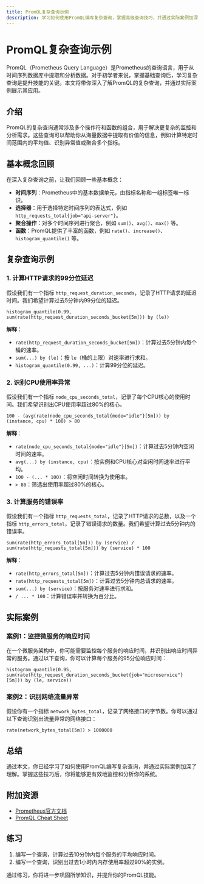 ```yaml
---
title: PromQL复杂查询示例
description: 学习如何使用PromQL编写复杂查询，掌握高级查询技巧，并通过实际案例加深理解。
---
```


# PromQL复杂查询示例

PromQL（Prometheus Query Language）是Prometheus的查询语言，用于从时间序列数据库中提取和分析数据。对于初学者来说，掌握基础查询后，学习复杂查询是提升技能的关键。本文将带你深入了解PromQL的复杂查询，并通过实际案例展示其应用。

## 介绍

PromQL的复杂查询通常涉及多个操作符和函数的组合，用于解决更复杂的监控和分析需求。这些查询可以帮助你从海量数据中提取有价值的信息，例如计算特定时间范围内的平均值、识别异常值或聚合多个指标。

## 基本概念回顾

在深入复杂查询之前，让我们回顾一些基本概念：

- **时间序列**：Prometheus中的基本数据单元，由指标名称和一组标签唯一标识。
- **选择器**：用于选择特定时间序列的表达式，例如 `http_requests_total{job="api-server"}`。
- **聚合操作**：对多个时间序列进行聚合，例如 `sum()`、`avg()`、`max()` 等。
- **函数**：PromQL提供了丰富的函数，例如 `rate()`、`increase()`、`histogram_quantile()` 等。

## 复杂查询示例

### 1. 计算HTTP请求的99分位延迟

假设我们有一个指标 `http_request_duration_seconds`，记录了HTTP请求的延迟时间。我们希望计算过去5分钟内99分位的延迟。

```promql
histogram_quantile(0.99, sum(rate(http_request_duration_seconds_bucket[5m])) by (le))
```

**解释**：
- `rate(http_request_duration_seconds_bucket[5m])`：计算过去5分钟内每个桶的速率。
- `sum(...) by (le)`：按 `le`（桶的上限）对速率进行求和。
- `histogram_quantile(0.99, ...)`：计算99分位的延迟。

### 2. 识别CPU使用率异常

假设我们有一个指标 `node_cpu_seconds_total`，记录了每个CPU核心的使用时间。我们希望识别出CPU使用率超过80%的核心。

```promql
100 - (avg(rate(node_cpu_seconds_total{mode="idle"}[5m])) by (instance, cpu) * 100) > 80
```

**解释**：
- `rate(node_cpu_seconds_total{mode="idle"}[5m])`：计算过去5分钟内空闲时间的速率。
- `avg(...) by (instance, cpu)`：按实例和CPU核心对空闲时间速率进行平均。
- `100 - (... * 100)`：将空闲时间转换为使用率。
- `> 80`：筛选出使用率超过80%的核心。

### 3. 计算服务的错误率

假设我们有一个指标 `http_requests_total`，记录了HTTP请求的总数，以及一个指标 `http_errors_total`，记录了错误请求的数量。我们希望计算过去5分钟内的错误率。

```promql
sum(rate(http_errors_total[5m])) by (service) / sum(rate(http_requests_total[5m])) by (service) * 100
```

**解释**：
- `rate(http_errors_total[5m])`：计算过去5分钟内错误请求的速率。
- `rate(http_requests_total[5m])`：计算过去5分钟内总请求的速率。
- `sum(...) by (service)`：按服务对速率进行求和。
- `/ ... * 100`：计算错误率并转换为百分比。

## 实际案例

### 案例1：监控微服务的响应时间

在一个微服务架构中，你可能需要监控每个服务的响应时间，并识别出响应时间异常的服务。通过以下查询，你可以计算每个服务的95分位响应时间：

```promql
histogram_quantile(0.95, sum(rate(http_request_duration_seconds_bucket{job="microservice"}[5m])) by (le, service))
```

### 案例2：识别网络流量异常

假设你有一个指标 `network_bytes_total`，记录了网络接口的字节数。你可以通过以下查询识别出流量异常的网络接口：

```promql
rate(network_bytes_total[5m]) > 1000000
```

## 总结

通过本文，你已经学习了如何使用PromQL编写复杂查询，并通过实际案例加深了理解。掌握这些技巧后，你将能够更有效地监控和分析你的系统。

## 附加资源

- [Prometheus官方文档](https://prometheus.io/docs/prometheus/latest/querying/basics/)
- [PromQL Cheat Sheet](https://prometheus.io/docs/prometheus/latest/querying/examples/)

## 练习

1. 编写一个查询，计算过去10分钟内每个服务的平均响应时间。
2. 编写一个查询，识别出过去1小时内内存使用率超过90%的实例。

通过练习，你将进一步巩固所学知识，并提升你的PromQL技能。